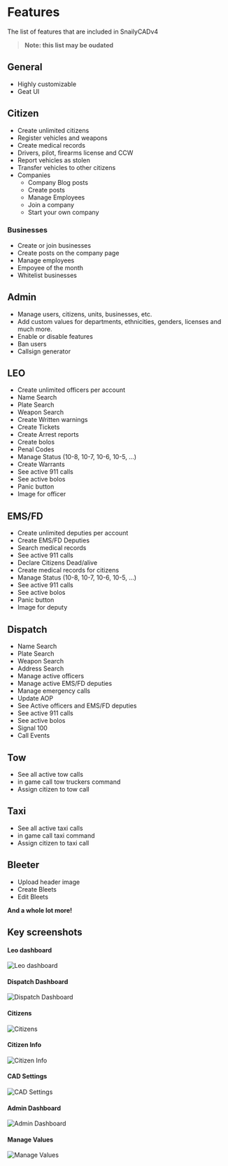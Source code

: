# Features

The list of features that are included in SnailyCADv4

> **Note: this list may be oudated**

## General

- Highly customizable
- Geat UI

## Citizen

- Create unlimited citizens
- Register vehicles and weapons
- Create medical records
- Drivers, pilot, firearms license and CCW
- Report vehicles as stolen
- Transfer vehicles to other citizens
- Companies
  - Company Blog posts
  - Create posts
  - Manage Employees
  - Join a company
  - Start your own company

### Businesses

- Create or join businesses
- Create posts on the company page
- Manage employees
- Empoyee of the month
- Whitelist businesses

## Admin

- Manage users, citizens, units, businesses, etc.
- Add custom values for departments, ethnicities, genders, licenses and much more.
- Enable or disable features
- Ban users
- Callsign generator

## LEO

- Create unlimited officers per account
- Name Search
- Plate Search
- Weapon Search
- Create Written warnings
- Create Tickets
- Create Arrest reports
- Create bolos
- Penal Codes
- Manage Status (10-8, 10-7, 10-6, 10-5, ...)
- Create Warrants
- See active 911 calls
- See active bolos
- Panic button
- Image for officer

## EMS/FD

- Create unlimited deputies per account
- Create EMS/FD Deputies
- Search medical records
- See active 911 calls
- Declare Citizens Dead/alive
- Create medical records for citizens
- Manage Status (10-8, 10-7, 10-6, 10-5, ...)
- See active 911 calls
- See active bolos
- Panic button
- Image for deputy

## Dispatch

- Name Search
- Plate Search
- Weapon Search
- Address Search
- Manage active officers
- Manage active EMS/FD deputies
- Manage emergency calls
- Update AOP
- See Active officers and EMS/FD deputies
- See active 911 calls
- See active bolos
- Signal 100
- Call Events

## Tow

- See all active tow calls
- in game call tow truckers command
- Assign citizen to tow call

## Taxi

- See all active taxi calls
- in game call taxi command
- Assign citizen to taxi call

## Bleeter

- Upload header image
- Create Bleets
- Edit Bleets

**And a whole lot more!**

## Key screenshots

#### Leo dashboard

![Leo dashboard](/leo.png)

#### Dispatch Dashboard

![Dispatch Dashboard](/dispatch.png)

#### Citizens

![Citizens](/citizens.png)

#### Citizen Info

![Citizen Info](/citizen_info.png)

#### CAD Settings

![CAD Settings](/cad_settings.png)

#### Admin Dashboard

![Admin Dashboard](/admin_dashboard.png)

#### Manage Values

![Manage Values](/manage_values.png)
